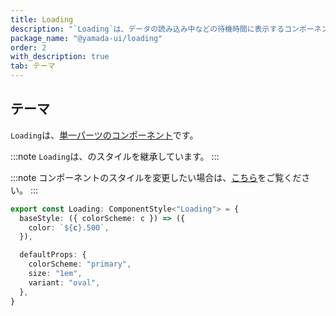 ```yaml
---
title: Loading
description: "`Loading`は、データの読み込み中などの待機時間に表示するコンポーネントです。"
package_name: "@yamada-ui/loading"
order: 2
with_description: true
tab: テーマ
---
```


## テーマ

`Loading`は、[単一パーツのコンポーネント](/styled-system/theming/component-styles#単一パーツのコンポーネント)です。

:::note
`Loading`は、のスタイルを継承しています。
:::

:::note
コンポーネントのスタイルを変更したい場合は、[こちら](/styled-system/theming/customize-theme#コンポーネントのスタイルを変更する)をご覧ください。
:::

```ts
export const Loading: ComponentStyle<"Loading"> = {
  baseStyle: ({ colorScheme: c }) => ({
    color: `${c}.500`,
  }),

  defaultProps: {
    colorScheme: "primary",
    size: "1em",
    variant: "oval",
  },
}
```

